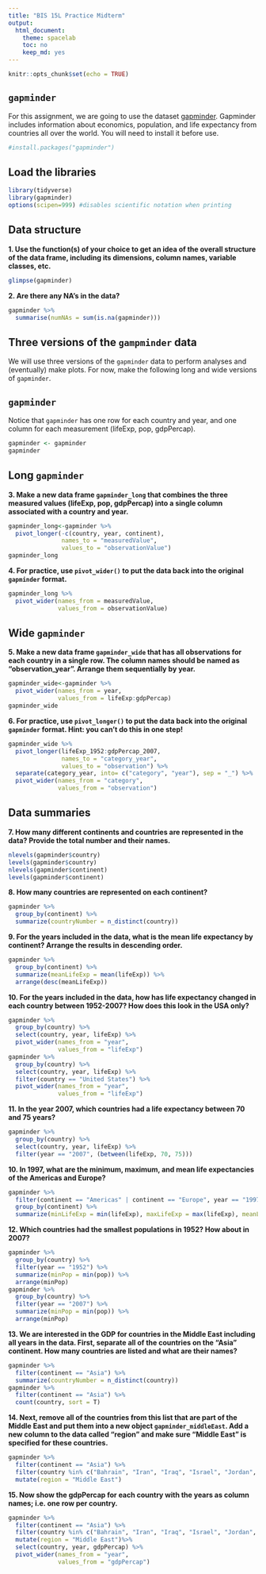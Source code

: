 ---
title: "BIS 15L Practice Midterm"
output:
  html_document:
    theme: spacelab
    toc: no
    keep_md: yes
---

```{r setup, include=FALSE}
knitr::opts_chunk$set(echo = TRUE)
```

## `gapminder`
For this assignment, we are going to use the dataset [gapminder](https://cran.r-project.org/web/packages/gapminder/index.html). Gapminder includes information about economics, population, and life expectancy from countries all over the world. You will need to install it before use.
```{r}
#install.packages("gapminder")
```

## Load the libraries
```{r}
library(tidyverse)
library(gapminder)
options(scipen=999) #disables scientific notation when printing
```

## Data structure
**1. Use the function(s) of your choice to get an idea of the overall structure of the data frame, including its dimensions, column names, variable classes, etc.**
```{r}
glimpse(gapminder)
```


**2. Are there any NA's in the data?**
```{r}
gapminder %>%
  summarise(numNAs = sum(is.na(gapminder)))
```


## Three versions of the `gampminder` data  
We will use three versions of the `gapminder` data to perform analyses and (eventually) make plots. For now, make the following long and wide versions of `gapminder`.

## `gapminder`
Notice that `gapminder` has one row for each country and year, and one column for each measurement (lifeExp, pop, gdpPercap).
```{r}
gapminder <- gapminder
gapminder
```

## Long `gapminder`
**3. Make a new data frame `gapminder_long` that combines the three measured values (lifeExp, pop, gdpPercap) into a single column associated with a country and year.**
```{r}
gapminder_long<-gapminder %>% 
  pivot_longer(-c(country, year, continent),
               names_to = "measuredValue", 
               values_to = "observationValue")
gapminder_long
```


**4. For practice, use `pivot_wider()` to put the data back into the original `gapminder` format.**
```{r}
gapminder_long %>% 
  pivot_wider(names_from = measuredValue,
              values_from = observationValue) 
```


## Wide `gapminder`
**5. Make a new data frame `gapminder_wide` that has all observations for each country in a single row. The column names should be named as "observation_year". Arrange them sequentially by year.**
```{r}
gapminder_wide<-gapminder %>%
  pivot_wider(names_from = year,
              values_from = lifeExp:gdpPercap)
gapminder_wide
```


**6. For practice, use `pivot_longer()` to put the data back into the original `gapminder` format. Hint: you can't do this in one step!**
```{r}
gapminder_wide %>%
  pivot_longer(lifeExp_1952:gdpPercap_2007,
               names_to = "category_year",
               values_to = "observation") %>% 
  separate(category_year, into= c("category", "year"), sep = "_") %>% 
  pivot_wider(names_from = "category",
              values_from = "observation")
```


## Data summaries
**7. How many different continents and countries are represented in the data? Provide the total number and their names.**
```{r}
nlevels(gapminder$country)
levels(gapminder$country)
nlevels(gapminder$continent)
levels(gapminder$continent)
```


**8. How many countries are represented on each continent?**
```{r}
gapminder %>% 
  group_by(continent) %>%
  summarize(countryNumber = n_distinct(country))
```


**9. For the years included in the data, what is the mean life expectancy by continent? Arrange the results in descending order.**
```{r}
gapminder %>% 
  group_by(continent) %>%
  summarize(meanLifeExp = mean(lifeExp)) %>% 
  arrange(desc(meanLifeExp))
```


**10. For the years included in the data, how has life expectancy changed in each country between 1952-2007? How does this look in the USA only?**
```{r}
gapminder %>% 
  group_by(country) %>%
  select(country, year, lifeExp) %>% 
  pivot_wider(names_from = "year",
              values_from = "lifeExp")
gapminder %>% 
  group_by(country) %>%
  select(country, year, lifeExp) %>% 
  filter(country == "United States") %>% 
  pivot_wider(names_from = "year",
              values_from = "lifeExp")
```


**11. In the year 2007, which countries had a life expectancy between 70 and 75 years?**
```{r}
gapminder %>% 
  group_by(country) %>%
  select(country, year, lifeExp) %>% 
  filter(year == "2007", (between(lifeExp, 70, 75)))
```


**10. In 1997, what are the minimum, maximum, and mean life expectancies of the Americas and Europe?**
```{r}
gapminder %>% 
  filter(continent == "Americas" | continent == "Europe", year == "1997") %>% 
  group_by(continent) %>% 
  summarize(minLifeExp = min(lifeExp), maxLifeExp = max(lifeExp), meanLifeExp = mean(lifeExp))
```


**12. Which countries had the smallest populations in 1952? How about in 2007?**  
```{r}
gapminder %>% 
  group_by(country) %>% 
  filter(year == "1952") %>% 
  summarize(minPop = min(pop)) %>%
  arrange(minPop)
gapminder %>% 
  group_by(country) %>% 
  filter(year == "2007") %>% 
  summarize(minPop = min(pop)) %>%
  arrange(minPop)
```


**13. We are interested in the GDP for countries in the Middle East including all years in the data. First, separate all of the countries on the "Asia" continent. How many countries are listed and what are their names?**
```{r}
gapminder %>% 
  filter(continent == "Asia") %>% 
  summarize(countryNumber = n_distinct(country))
gapminder %>% 
  filter(continent == "Asia") %>% 
  count(country, sort = T)
```


**14. Next, remove all of the countries from this list that are part of the Middle East and put them into a new object `gapminder_middleEast`. Add a new column to the data called "region" and make sure "Middle East" is specified for these countries.**
```{r}
gapminder %>% 
  filter(continent == "Asia") %>%
  filter(country %in% c("Bahrain", "Iran", "Iraq", "Israel", "Jordan", "Kuwait", "Lebanon", "Oman", "Saudi Arabia", "Syria", "Yemen, Rep."))%>% 
  mutate(region = "Middle East")
```


**15. Now show the gdpPercap for each country with the years as column names; i.e. one row per country.**
```{r}
gapminder %>% 
  filter(continent == "Asia") %>%
  filter(country %in% c("Bahrain", "Iran", "Iraq", "Israel", "Jordan", "Kuwait", "Lebanon", "Oman", "Saudi Arabia", "Syria", "Yemen, Rep."))%>% 
  mutate(region = "Middle East")%>% 
  select(country, year, gdpPercap) %>% 
  pivot_wider(names_from = "year",
              values_from = "gdpPercap")
```


